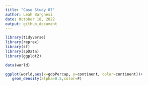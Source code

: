 ```yaml
---
title: "Case Study 07"
author: Leah Bargnesi
date: October 18, 2022
output: github_document
---
```

```r
library(tidyverse)
library(reprex)
library(sf)
library(spData)
library(ggplot2)

data(world)

ggplot(world,aes(x=gdpPercap, y=continent, color=continent))+
   geom_density(alpha=0.5,color=F)


```